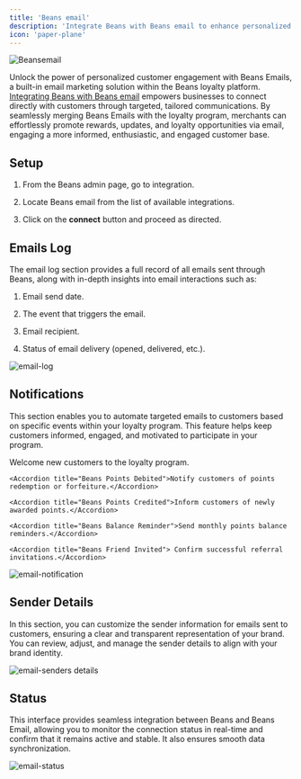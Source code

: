 ---
title: 'Beans email'
description: 'Integrate Beans with Beans email to enhance personalized email marketing.'
icon: 'paper-plane'
---

<Frame>
  <img
    src="/assets/images/integrations/beansemail/hero.webp"
    alt="Beansemail"
    title="Beansemail"
    style={{ borderRadius: '0.5rem' }}
  />
</Frame>

Unlock the power of personalized customer engagement with Beans Emails, a built-in email marketing solution within the
Beans loyalty platform. [Integrating Beans with Beans email](https://www.trybeans.com/integrations/trellis:foxx) empowers businesses to connect directly with customers through targeted, tailored communications. By seamlessly merging Beans Emails with the loyalty program, merchants can effortlessly promote rewards, updates, and loyalty opportunities via email, engaging a more informed, enthusiastic, and engaged customer base.

## Setup

1. From the Beans admin page, go to integration.

2. Locate Beans email from the list of available integrations.

3. Click on the **connect** button and proceed as directed.

## Emails Log

The email log section provides a full record of all emails sent through Beans, along with in-depth insights into email interactions such as:

1. Email send date.

2. The event that triggers the email.

3. Email recipient.

4. Status of email delivery (opened, delivered, etc.).

<Frame>
  <img src="/assets/images/integrations/beansemail/email-log.webp" alt="email-log" style={{ borderRadius: '0.5rem' }} />
</Frame>

## Notifications

This section enables you to automate targeted emails to customers based on specific events within your loyalty program. This feature helps keep customers informed, engaged, and motivated to participate in your program.

<AccordionGroup>

<Accordion title="Beans Member Created">Welcome new customers to the loyalty program.</Accordion>

    <Accordion title="Beans Points Debited">Notify customers of points redemption or forfeiture.</Accordion>

    <Accordion title="Beans Points Credited">Inform customers of newly awarded points.</Accordion>

    <Accordion title="Beans Balance Reminder">Send monthly points balance reminders.</Accordion>

    <Accordion title="Beans Friend Invited"> Confirm successful referral invitations.</Accordion>

</AccordionGroup>

<Frame>
  <img
    src="/assets/images/integrations/beansemail/email-notification.webp"
    alt="email-notification"
    style={{ borderRadius: '0.5rem' }}
  />
</Frame>

## Sender Details

In this section, you can customize the sender information for emails sent to customers, ensuring a clear and
transparent representation of your brand. You can review, adjust, and manage the sender details to align with your brand identity.

<Frame>
  <img
    src="/assets/images/integrations/beansemail/email-senders details.webp"
    alt="email-senders details"
    title="email-senders details"
    style={{ borderRadius: '0.5rem' }}
  />
</Frame>

## Status

This interface provides seamless integration between Beans and Beans Email, allowing you to monitor the connection status in real-time and confirm that it remains active and stable. It also ensures smooth data synchronization.

<Frame>
  <img
    src="/assets/images/integrations/beansemail/email-status.webp"
    alt="email-status"
    style={{ borderRadius: '0.5rem' }}
  />
</Frame>